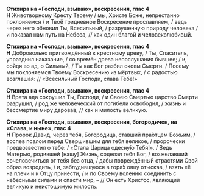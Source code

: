**Стихира на «Господи, взываю», воскресения, глас 4**  
**Н** Животворному Кресту Твоему / мы, Христе Боже, непрестанно поклоняемся / и Твоё тридневное Воскресение прославляем, / ведь через него обновил Ты, Всесильный, / разрушенную природу человека / и показал нам путь на Небеса, // как один благой и человеколюбивый.

**Стихира на «Господи, взываю», воскресения, глас 4**  
**Н** Добровольно пригвождённый к крестному древу, / Ты, Спаситель, упразднил наказание, / со времён древа непослушания бывшее; / и, сойдя во ад, о Сильный, / Ты как Бог разбил оковы Смерти. / Посему мы поклоняемся Твоему Воскресению из мёртвых, / с радостью возглашая: // «Всесильный Господи, слава Тебе!»

**Стихира на «Господи, взываю», воскресения, глас 4**  
**Н** Врата ада сокрушил Ты, Господи, / и Своею Смертью царство Смерти разрушил, / род же человеческий от погибели освободил, / жизнь и бессмертие миру дарова́в, // как и милость великую.

**Стихира на «Господи, взываю», воскресения, богородичен, на «Слава, и ныне», глас 4**  
**Н** Пророк Давид, через тебя, Богородица, ставший пра́отцем Божьим, / воспев псалом перед Свершившим для тебя великое, / пророчески предвозвестил о тебе: / «Стала Царица одесну́ю Тебя!». / Ведь Матерью, родившей [нашу] Жизнь, соделал тебя Бог, / возжелавший вочеловечиться от тебя без отца, / дабы повреждённый страстями Свой образ возродить, / и, заблудившуюся в гора́х овцу отыскав, / взять её на плечи и к Отцу принести, / и по Своему волению соединить с небесными силами и спасти мир, – // Он есть Христос, являющий великую и неистощимую милость.
